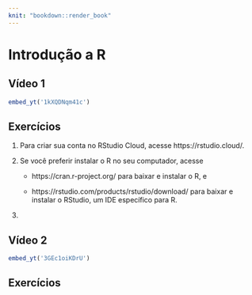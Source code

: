 ```yaml
--- 
knit: "bookdown::render_book"
---
```


# Introdução a R {#rintro}

## Vídeo 1

```r
embed_yt('1kXQDNqm41c')
```

## Exercícios

1. Para criar sua conta no RStudio Cloud, acesse https://rstudio.cloud/.

1. Se você preferir instalar o R no seu computador, acesse

   * https://cran.r-project.org/ para baixar e instalar o R, e
   
   * https://rstudio.com/products/rstudio/download/ para baixar e instalar o RStudio, um IDE específico para R.
   
1. 

## Vídeo 2

```r
embed_yt('3GEc1oiKDrU')
```


## Exercícios


